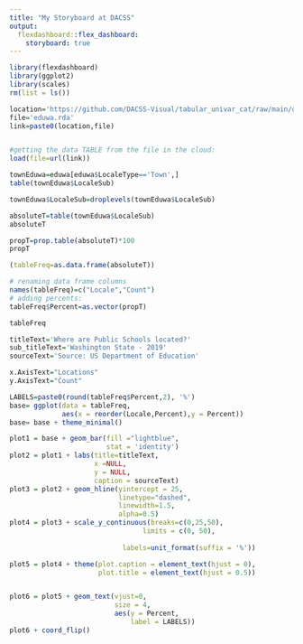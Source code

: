```yaml
---
title: "My Storyboard at DACSS"
output: 
  flexdashboard::flex_dashboard:
    storyboard: true
---
```


```r
library(flexdashboard)
library(ggplot2)
library(scales)
rm(list = ls()) 

location='https://github.com/DACSS-Visual/tabular_univar_cat/raw/main/data/'
file='eduwa.rda'
link=paste0(location,file)


#getting the data TABLE from the file in the cloud:
load(file=url(link))
```



```r
townEduwa=eduwa[eduwa$LocaleType=='Town',]
table(townEduwa$LocaleSub)
```


```r
townEduwa$LocaleSub=droplevels(townEduwa$LocaleSub)

absoluteT=table(townEduwa$LocaleSub)
absoluteT

```


```r
propT=prop.table(absoluteT)*100
propT

```

```r
(tableFreq=as.data.frame(absoluteT))
```


```r
# renaming data frame columns
names(tableFreq)=c("Locale","Count")
# adding percents:
tableFreq$Percent=as.vector(propT)

tableFreq
```



```r

titleText='Where are Public Schools located?'
sub_titleText='Washington State - 2019'
sourceText='Source: US Department of Education'

x.AxisText="Locations"
y.AxisText="Count"

LABELS=paste0(round(tableFreq$Percent,2), '%')
base= ggplot(data = tableFreq, 
             aes(x = reorder(Locale,Percent),y = Percent)) 
base= base + theme_minimal()

plot1 = base + geom_bar(fill ="lightblue",
                        stat = 'identity') 
plot2 = plot1 + labs(title=titleText,
                     x =NULL, 
                     y = NULL,
                     caption = sourceText)
plot3 = plot2 + geom_hline(yintercept = 25, 
                           linetype="dashed", 
                           linewidth=1.5, 
                           alpha=0.5)
plot4 = plot3 + scale_y_continuous(breaks=c(0,25,50),
                                 limits = c(0, 50),
                                
                            labels=unit_format(suffix = '%')) 

plot5 = plot4 + theme(plot.caption = element_text(hjust = 0),
                      plot.title = element_text(hjust = 0.5))


plot6 = plot5 + geom_text(vjust=0, 
                          size = 4,
                          aes(y = Percent,
                              label = LABELS))
plot6 + coord_flip()
```




